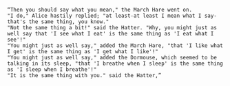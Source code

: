 ```
“Then you should say what you mean," the March Hare went on.
"I do," Alice hastily replied; "at least-at least I mean what I say-that's the same thing, you know."
"Not the same thing a bit!" said the Hatter. "Why, you might just as well say that 'I see what I eat' is the same thing as 'I eat what I see'!"
"You might just as well say," added the March Hare, "that 'I like what I get' is the same thing as 'I get what I like'!"
"You might just as well say," added the Dormouse, which seemed to be talking in its sleep, "that 'I breathe when I sleep' is the same thing as 'I sleep when I breathe'!"
"It is the same thing with you." said the Hatter,”
```